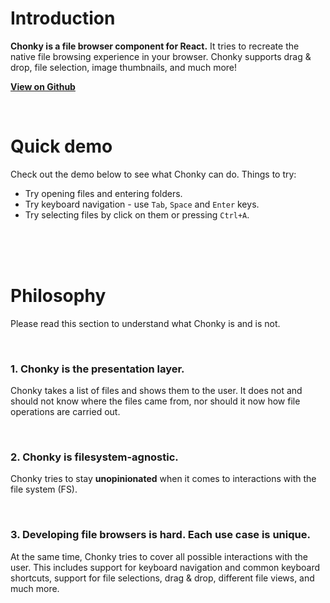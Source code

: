 
<Meta title="0 Chonky Overview|Introduction" />

<ChonkyHeader />

# Introduction

**Chonky is a file browser component for React.** It tries to recreate the native file
browsing experience in your browser. Chonky supports drag & drop, file selection,
image thumbnails, and much more!

[**View on Github**](https://github.com/TimboKZ/Chonky)

<br />

# Quick demo

Check out the demo below to see what Chonky can do. Things to try:

-   Try opening files and entering folders.
-   Try keyboard navigation - use `Tab`, `Space` and `Enter` keys.
-   Try selecting files by click on them or pressing `Ctrl+A`.

<br />

<Demo />

<br />
<br />

# Philosophy

Please read this section to understand what Chonky is and is not.

<br />

### 1. Chonky is the presentation layer.

Chonky takes a list of files and shows them to the user. It does not and should not
know where the files came from, nor should it now how file operations are carried out.

<br />

### 2. Chonky is filesystem-agnostic.

Chonky tries to stay **unopinionated** when it comes to interactions with the file
system (FS).

<br />

### 3. Developing file browsers is hard. Each use case is unique.

At the same time, Chonky tries to cover all possible interactions with the user. This includes support for keyboard
navigation and common keyboard shortcuts, support for file selections, drag & drop, different file views, and much more.

<br />
<br />
<br />
<br />
&nbsp;
